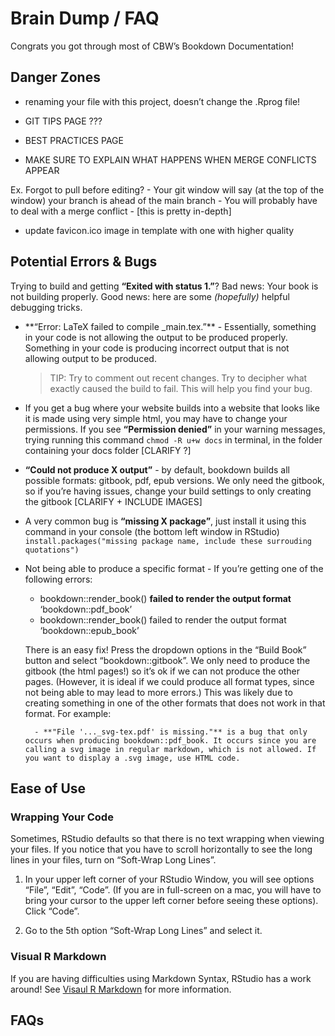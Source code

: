 # Brain Dump / FAQ {#help}

Congrats you got through most of CBW's Bookdown Documentation!



## Danger Zones

- renaming your file with this project, doesn't change the .Rprog file!


- GIT TIPS PAGE ???
- BEST PRACTICES PAGE

- MAKE SURE TO EXPLAIN WHAT HAPPENS WHEN MERGE CONFLICTS APPEAR

Ex. Forgot to pull before editing?
- Your git window will say (at the top of the window) your branch is ahead of the main branch
- You will probably have to deal with a merge conflict
- [this is pretty in-depth]

- update favicon.ico image in template with one with higher quality


## Potential Errors & Bugs

Trying to build and getting **"Exited with status 1."**? Bad news: Your book is not building properly. Good news: here are some *(hopefully)* helpful debugging tricks.

- **"Error: LaTeX failed to compile _main.tex."** - Essentially, something in your code is not allowing the output to be produced properly. Something in your code is producing incorrect output that is not allowing output to be produced. 
    
    > TIP: Try to comment out recent changes. Try to decipher what exactly caused the build to fail. This will help you find your bug. 

- If you get a bug where your website builds into a website that looks like it is made using very simple html, you may have to change your permissions. If you see **"Permission denied"** in your warning messages, trying running this command ```chmod -R u+w docs``` in terminal, in the folder containing your docs folder [CLARIFY ?]

- **"Could not produce X output"** - by default, bookdown builds all possible formats: gitbook, pdf, epub versions. We only need the gitbook, so if you're having issues, change your build settings to only creating the gitbook [CLARIFY + INCLUDE IMAGES]

- A very common bug is **"missing X package"**, just install it using this command in your console (the bottom left window in RStudio) ```install.packages("missing package name, include these surrouding quotations") ```

- Not being able to produce a specific format - If you're getting one of the following errors:

    - bookdown::render_book() **failed to render the output format** 'bookdown::pdf_book'
    - bookdown::render_book() failed to render the output format 'bookdown::epub_book'
    
    There is an easy fix! Press the dropdown options in the "Build Book" button and select "bookdown::gitbook". We only need to produce the gitbook (the html pages!) so it's ok if we can not produce the other pages. (However, it is ideal if we could produce all format types, since not being able to may lead to more errors.) This was likely due to creating something in one of the other formats that does not work in that format. For example: 

        - **"File '..._svg-tex.pdf' is missing."** is a bug that only occurs when producing bookdown::pdf_book. It occurs since you are calling a svg image in regular markdown, which is not allowed. If you want to display a .svg image, use HTML code. 

## Ease of Use

### Wrapping Your Code
Sometimes, RStudio defaults so that there is no text wrapping when viewing your files. If you notice that you have to scroll horizontally to see the long lines in your files, turn on "Soft-Wrap Long Lines".

1. In your upper left corner of your RStudio Window, you will see options "File", "Edit", "Code". (If you are in full-screen on a mac, you will have to bring your cursor to the upper left corner before seeing these options). Click "Code".

2. Go to the 5th option "Soft-Wrap Long Lines" and select it.

### Visual R Markdown
If you are having difficulties using Markdown Syntax, RStudio has a work around! See [Visaul R Markdown](#visual-r-md) for more information.

## FAQs
